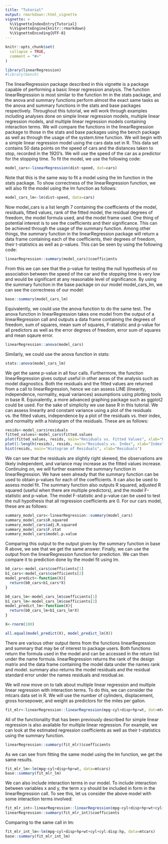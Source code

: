 ```yaml
---
title: "Tutorial"
output: rmarkdown::html_vignette
vignette: >
  %\VignetteIndexEntry{Tutorial}
  %\VignetteEngine{knitr::rmarkdown}
  %\VignetteEncoding{UTF-8}
---
```


```r
knitr::opts_chunk$set(
  collapse = TRUE,
  comment = "#>"
)
```

```r
library(linearRegression)
#library(bench)
```

The linearRegression package described in this vignette is a package capable of performing a basic linear regression analysis. The function linearRegression is most similar to the function lm in the stats package, and the anova and summary functions perform almost the exact same tasks as the anova and summary functions in the stats and base packages respectively. Throughout this tutorial, we will work through examples including analyses done on simple linear regression models, multiple linear regression models, and multiple linear regression models containing interaction terms. We will compare the functions in the linearRegression package to those in the stats and base packages using the bench package as well as through the usage of the system.time function. We will begin with a simple linear regression model using the cars data set in R. This data set contains 50 data points on the speed of cars and the distances taken to stop, recorded in the 1920's. We will use the speed of the car as a predictor for the stopping time. To fit the model, we use the following code: 

```r
model_cars<-linearRegression(dist~speed, dat=cars)
```

Note that this is the same way to fit a model using the lm function in the stats package. To show correctness of the linearRegression function, we will also fit the model using the lm function as follows: 

```r
model_cars_lm<-lm(dist~speed, data=cars)
```

Now model_cars is a list length 7 containing the coefficients of the model, residuals, fitted values, rank of the fitted model, the residual degrees of freedom, the model formula used, and the model frame used. One thing of potential interest is to see the coefficients and their significance. This can be achieved through the usage of the summary function. Among other things, the summary function in the linearRegression package will return a data frame containing each of the coefficients, their degrees of freedom, their t-statistics as well as p-values. This can be seen by using the following code: 

```r
linearRegression::summary(model_cars)$coefficients
```

From this we can see that the p-value for testing the null hypothesis of no association between the speed of the car and the stopping time is very low and would be significant at any reasonable level of significance. By using the summary function in the base package on our model model_cars_lm, we can see the correctness of our model: 

```r
base::summary(model_cars_lm)
```

Equivalently, we could use the anova function to do the same test. The anova function in linearRegression takes one model from the output of a linearRegression call and outputs a data frame containing the degrees of freedom, sum of squares, mean sum of squares, F-statistic and p-value for all predictors as well as the error degrees of freedom, error sum of squares and mean sqaure error. 

```r
linearRegression::anova(model_cars)
```

Similarly, we could use the anova function in stats: 

```r
stats::anova(model_cars_lm)
```

We get the same p-value in all four calls. Furthermore, the function linearRegression gives output useful in other areas of the analysis such as model diagnostics. Both the residuals and the fitted values are returned from a call to linearRegression, hence we can assess LINE (linearity, independence, normality, equal variances) assumptions using plotting tools in base R. Equivalently, a more advanced graphing package such as ggplot2 could be used. For the sake of simplicity we use base R in this tutorial. We can assess linearity and constant variance using a plot of the residuals vs. the fitted values, independence by a plot of the residuals vs. their index, and normality with a histogram of the residuals. These are as follows: 

```r
resids<-model_cars$residuals
fitted_values<-model_cars$fitted.values
plot(fitted_values, resids, main="Residuals vs. Fitted Values", xlab="Fitted Values", ylab="Residuals")
plot(1:length(resids), resids, main="Residuals vs. Index", xlab="Index", ylab="Residuals")
hist(resids, main="Histogram of Residuals", xlab="Residuals")
```

We can see that the residuals are slightly right skewed, the observations are likely independent, and variance may increase as the fitted values increase. Continuing on, we will further examine the summary function in linearRegression. We have seen already that the summary function can be used to obtain p-values for each of the coefficients. It can also be used to assess model fit. The summary function also outputs R squared, adjusted R squared (useful when there are multiple predictors), and the model F-statistic and p-value. The model F-statistic and p-value can be used to test the null hypothesis that all regression coefficients are 0. For our cars model, these are as follows: 

```r
summary_model_cars<-linearRegression::summary(model_cars)
summary_model_cars$R.squared
summary_model_cars$adj.R.squared
summary_model_cars$F.stat
summary_model_cars$model.p.value
```

Comparing this output to the output given by the summary function in base R above, we see that we get the same answer. Finally, we can use the output from the linearRegression function for prediction. We can then compare it to prediction done by the model fit using lm. 

```r
b0_cars<-model_cars$coefficients[1]
b1_cars<-model_cars$coefficients[2]
model_predict<-function(X){
  return(b0_cars+b1_cars*X)
}

b0_cars_lm<-model_cars_lm$coefficients[1]
b1_cars_lm<-model_cars_lm$coefficients[2]
model_predict_lm<-function(X){
  return(b0_cars_lm+b1_cars_lm*X)
}

X<-rnorm(100)

all.equal(model_predict(X), model_predict_lm(X))
```

There are various other output items from the functions linearRegression and summary that may be of interest to package users. Both functions return the formula used in the model and can be accessed in the return list under the name formula. linearRegression returns the rank of the design matrix and the data frame containing the model data under the names rank and model. summary also returns the model residuals and the residual standard error under the names residuals and residual.se. 

We will now move on to talk about multiple linear regression and multiple linear regression with interaction terms. To do this, we can consider the mtcars data set in R. We will use the number of cylinders, displacement, gross horsepower, and weight as predictors for the miles per gallon. 

```r
fit_mlr<-linearRegression::linearRegression(mpg~cyl+disp+hp+wt, dat=mtcars)
```

All of the functionality that has been previously described for simple linear regression is also available for multiple linear regression. For example, we can look at the estimated regression coefficients as well as their t-statistics using the summary function. 

```r
linearRegression::summary(fit_mlr)$coefficients
```

As we can see from fitting the same model using the lm function, we get the same results. 

```r
fit_mlr_lm<-lm(mpg~cyl+disp+hp+wt, data=mtcars)
base::summary(fit_mlr_lm)
```

We can also include interaction terms in our model. To include interaction between variables x and y, the term x:y should be included in form in the linearRegression call. To see this, let us consider the above model with some interaction terms involved: 

```r
fit_mlr_int<-linearRegression::linearRegression(mpg~cyl+disp+hp+wt+cyl+cyl:disp:hp, dat=mtcars)
linearRegression::summary(fit_mlr_int)$coefficients
```

Comparing to the same call in lm: 

```r
fit_mlr_int_lm<-lm(mpg~cyl+disp+hp+wt+cyl+cyl:disp:hp, data=mtcars)
base::summary(fit_mlr_int_lm)
```


